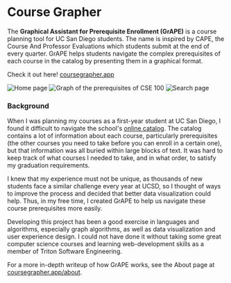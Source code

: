 
<Banner>

# Course Grapher

</Banner>

The **Graphical Assistant for Prerequisite Enrollment (GrAPE)** is a course
planning tool for UC San Diego students. The name is inspired by CAPE, the
Course And Professor Evaluations which students submit at the end of every
quarter. GrAPE helps students navigate the complex prerequisites of each course
in the catalog by presenting them in a graphical format.

Check it out here! [coursegrapher.app](https://coursegrapher.app)

<ImageCarousel>
  <Image
    source="/images/course-grapher/home.png"
    width={550}
    height={300}
    alt="Home page"
  />
  <Image
    source="/images/course-grapher/graph.png"
    width={606}
    height={300}
    alt="Graph of the prerequisites of CSE 100"
  />
  <Image
    source="/images/course-grapher/search.png"
    width={550}
    height={300}
    alt="Search page"
  />
</ImageCarousel>

### Background

When I was planning my courses as a first-year student at UC San Diego, I found
it difficult to navigate the school's
[online catalog](https://catalog.ucsd.edu/front/courses.html). The catalog
contains a lot of information about each course, particularly prerequisites (the
other courses you need to take before you can enroll in a certain one), but that
information was all buried within large blocks of text. It was hard to keep
track of what courses I needed to take, and in what order, to satisfy my
graduation requirements.

I knew that my experience must not be unique, as thousands of new students face
a similar challenge every year at UCSD, so I thought of ways to improve the
process and decided that better data visualization could help. Thus, in my free
time, I created GrAPE to help us navigate these course prerequisites more
easily.

Developing this project has been a good exercise in languages and algorithms,
especially graph algorithms, as well as data visualization and user experience
design. I could not have done it without taking some great computer science
courses and learning web-development skills as a member of Triton Software
Engineering.

For a more in-depth writeup of how GrAPE works, see the About page at
[coursegrapher.app/about](https://coursegrapher.app/about).
